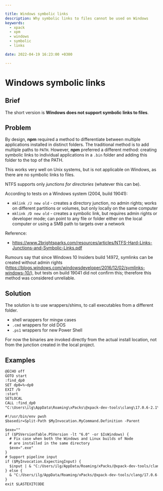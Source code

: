 ```yaml
---

title: Windows symbolic links
description: Why symbolic links to files cannot be used on Windows
keywords:
  - xpack
  - xpm
  - windows
  - symbolic
  - links

date: 2022-04-19 16:23:00 +0300

---
```


# Windows symbolic links

## Brief

The short version is **Windows does not support symbolic links to files**.

## Problem

By design, **npm** required a method to differentiate between multiple
applications installed in distinct folders. The traditional method is
to add multiple paths to `PATH`. However, **npm** preferred a different
method: creating symbolic links to individual applications in a `.bin`
folder and adding this folder to the top of the PATH.

This works very well on Unix systems, but is not applicable on Windows,
as there are no symbolic links to files.

NTFS supports only _junctions for directories_ (whatever this can be).

According to tests on a Windows system (2004, build 19041):

- `mklink /J new old` - creates a directory junction, no admin rights; works on different partitions or volumes, but only locally on the same computer
- `mklink /D new old` - creates a symbolic link, but requires admin rights or developer mode; can point to any file or folder either on the local computer or using a SMB path to targets over a network

Reference:

- https://www.2brightsparks.com/resources/articles/NTFS-Hard-Links-Junctions-and-Symbolic-Links.pdf

Rumours say that since Windows 10 Insiders build 14972, symlinks can be created without admin rights (https://blogs.windows.com/windowsdeveloper/2016/12/02/symlinks-windows-10/), but tests on build 19041 did not confirm this; therefore this method was considered unreliable.

## Solution

The solution is to use wrappers/shims, to call executables from a different folder.

- shell wrappers for mingw cases
- `.cmd` wrappers for old DOS
- `.ps1` wrappers for new Power Shell

For now the binaries are invoked directly from the actual install location,
not from the junction created in the local project.

## Examples


```txt title="clang.cmd"
@ECHO off
GOTO start
:find_dp0
SET dp0=%~dp0
EXIT /b
:start
SETLOCAL
CALL :find_dp0
"C:\Users\ilg\AppData\Roaming\xPacks\@xpack-dev-tools\clang\17.0.6-2.1\.content\bin\clang.exe"   %*
```

```txt title="clang.ps1"
#!/usr/bin/env pwsh
$basedir=Split-Path $MyInvocation.MyCommand.Definition -Parent

$exe=""
if ($PSVersionTable.PSVersion -lt "6.0" -or $IsWindows) {
  # Fix case when both the Windows and Linux builds of Node
  # are installed in the same directory
  $exe=".exe"
}
# Support pipeline input
if ($MyInvocation.ExpectingInput) {
  $input | & "C:/Users/ilg/AppData/Roaming/xPacks/@xpack-dev-tools/clang/17.0.6-2.1/.content/bin/clang.exe"   $args
} else {
  & "C:/Users/ilg/AppData/Roaming/xPacks/@xpack-dev-tools/clang/17.0.6-2.1/.content/bin/clang.exe"   $args
}
exit $LASTEXITCODE
```
